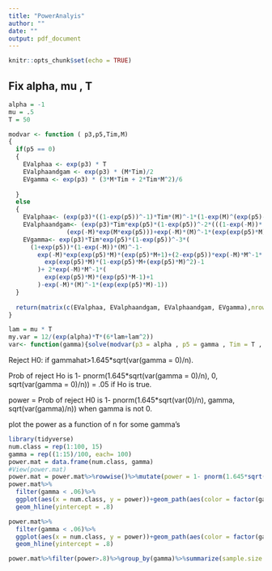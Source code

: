 ```yaml
---
title: "PowerAnalyis"
author: ""
date: ""
output: pdf_document
---
```


```r
knitr::opts_chunk$set(echo = TRUE)
```

## Fix alpha, mu , T

```r
alpha = -1
mu = .5
T = 50

modvar <- function ( p3,p5,Tim,M)
{
  if(p5 == 0)
  {
    EValphaa <- exp(p3) * T
    EValphaandgam <- exp(p3) * (M*Tim)/2
    EVgamma <- exp(p3) * (3*M*Tim + 2*Tim*M^2)/6
    
  }
  else
  {
    EValphaa<- (exp(p3)*((1-exp(p5))^-1)*Tim*(M)^-1*(1-exp(M)^(exp(p5)-1)))
    EValphaandgam<- (exp(p3)*Tim*exp(p5)*(1-exp(p5))^-2*(((1-exp(-M))*(M)^-1)-
                (exp(-M)*exp(M*exp(p5)))+exp(-M)*(M)^-1*(exp(exp(p5)*M)*(exp(p5)*M-1)+1)))
    EVgamma<- exp(p3)*Tim*exp(p5)*(1-exp(p5))^-3*(
      (1+exp(p5))*(1-exp(-M))*(M)^-1-
        exp(-M)*exp(exp(p5)*M)*(exp(p5)*M+1)+(2-exp(p5))*exp(-M)*M^-1*(
          exp(exp(p5)*M)*(1-exp(p5)*M+(exp(p5)*M)^2)-1
        )+ 2*exp(-M)*M^-1*(
          exp(exp(p5)*M)*(exp(p5)*M-1)+1
        )-exp(-M)*(M)^-1*(exp(exp(p5)*M)-1))
  }
  
  return(matrix(c(EValphaa, EValphaandgam, EValphaandgam, EVgamma),nrow=2,ncol=2))
}

lam = mu * T
my.var = 12/(exp(alpha)*T*(6*lam+lam^2))
var<- function(gamma){solve(modvar(p3 = alpha , p5 = gamma , Tim = T , M = mu*T))[2,2]}
```

Reject H0: if gammahat>1.645*sqrt(var(gamma = 0)/n).

Prob of reject Ho is 1- pnorm(1.645*sqrt(var(gamma = 0)/n), 0, sqrt(var(gamma = 0)/n)) = .05 if Ho is true.

power = Prob of reject H0 is 1- pnorm(1.645*sqrt(var(0)/n), gamma, sqrt(var(gamma)/n))  when gamma is not 0.

plot the power as a function of n for some gamma's

```r
library(tidyverse)
num.class = rep(1:100, 15)
gamma = rep((1:15)/100, each= 100)
power.mat = data.frame(num.class, gamma)
#View(power.mat)
power.mat = power.mat%>%rowwise()%>%mutate(power = 1- pnorm(1.645*sqrt(my.var/num.class), gamma, sqrt(var(gamma)/num.class)))
power.mat%>%
  filter(gamma < .06)%>%
  ggplot(aes(x = num.class, y = power))+geom_path(aes(color = factor(gamma)))+
  geom_hline(yintercept = .8)

power.mat%>%
  filter(gamma < .06)%>%
  ggplot(aes(x = num.class, y = power))+geom_path(aes(color = factor(gamma)))+
  geom_hline(yintercept = .8)
```
```r
power.mat%>%filter(power>.8)%>%group_by(gamma)%>%summarize(sample.size = min(num.class))
```



